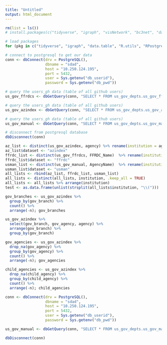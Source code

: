 ```yaml
---
title: "Untitled"
output: html_document
---
```


```r
rm(list = ls())
# install.packages(c("tidyverse", "igraph", "visNetwork", "bc3net", "data.table", "R.utils", "RPostgreSQL", "cowplot", "maditr"))

# load packages 
for (pkg in c("tidyverse", "igraph", "data.table", "R.utils", "RPostgreSQL", "cowplot", "maditr")) {library(pkg, character.only = TRUE)}

# connect to postgresql to get our data
conn <- dbConnect(drv = PostgreSQL(), 
                  dbname = "sdad", 
                  host = "10.250.124.195", 
                  port = 5432, 
                  user = Sys.getenv("db_userid"), 
                  password = Sys.getenv("db_pwd"))

# query the users_gh data (table of all github users) 
us_gov_ffrdcs <- dbGetQuery(conn, "SELECT * FROM us_gov_depts.us_gov_ffrdcs")

# query the users_gh data (table of all github users) 
us_gov_azindex <- dbGetQuery(conn, "SELECT * FROM us_gov_depts.us_gov_azindex_clean")

# query the users_gh data (table of all github users) 
us_gov_manual <- dbGetQuery(conn, "SELECT * FROM us_gov_depts.us_gov_manual")

# disconnect from postgresql database 
dbDisconnect(conn)

```

```r

az_list <- distinct(us_gov_azindex, agency) %>% rename(institution = agency)
az_list$dataset <- "azindex"
ffrdc_list <- distinct(us_gov_ffrdcs, FFRDC_Name)  %>% rename(institution = FFRDC_Name)
ffrdc_list$dataset <- "ffrdc"
usman_list <- distinct(us_gov_manual, AgencyName)  %>% rename(institution = AgencyName)
usman_list$dataset <- "usman"
all_lists <- rbind(az_list, ffrdc_list, usman_list)
all_lists <- distinct(all_lists, institution, .keep_all = TRUE)
all_lists <- all_lists %>% arrange(institution)
test <- as.data.frame(unlist(strsplit(all_lists$institution, "\\(")))


```


```r
gov_branches <- us_gov_azindex %>% 
  group_by(gov_branch) %>% 
  count() %>% 
  arrange(-n); gov_branches

us_gov_azindex %>% 
  select(gov_branch, gov_agency, agency) %>% 
  arrange(gov_branch) %>% 
  group_by(gov_branch) 
```

```r
gov_agencies <- us_gov_azindex %>% 
  drop_na(gov_agency) %>% 
  group_by(gov_agency) %>% 
  count() %>% 
  arrange(-n); gov_agencies
```

```r
child_agencies <- us_gov_azindex %>%
  drop_na(child_agency) %>% 
  group_by(child_agency) %>% 
  count() %>% 
  arrange(-n); child_agencies
```

```r
conn <- dbConnect(drv = PostgreSQL(), 
                  dbname = "sdad", 
                  host = "10.250.124.195", 
                  port = 5432, 
                  user = Sys.getenv("db_userid"), 
                  password = Sys.getenv("db_pwd"))

us_gov_manual <- dbGetQuery(conn, "SELECT * FROM us_gov_depts.us_gov_manual")

dbDisconnect(conn)
```






